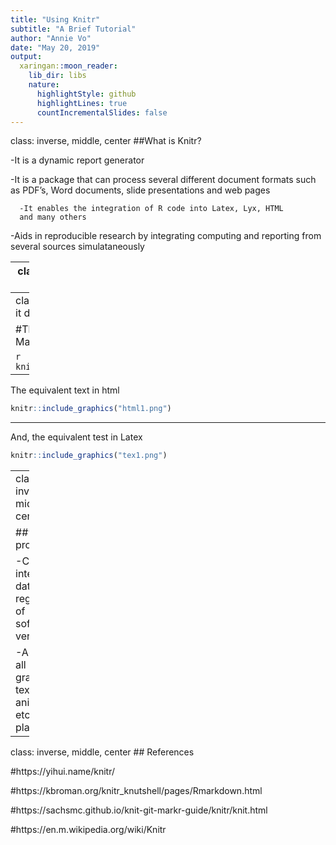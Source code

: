 ```yaml
---
title: "Using Knitr"
subtitle: "A Brief Tutorial"
author: "Annie Vo"
date: "May 20, 2019"
output:
  xaringan::moon_reader:
    lib_dir: libs
    nature:
      highlightStyle: github
      highlightLines: true
      countIncrementalSlides: false
---
```

class: inverse, middle, center
##What is Knitr?

-It is a dynamic report generator

-It is a package that can process several different document formats such as PDF's, Word documents, slide presentations and web pages

      -It enables the integration of R code into Latex, Lyx, HTML 
      and many others

-Aids in reproducible research by integrating computing and reporting from several sources simulataneously


---
class: inverse, middle, center
##How do you load it?

-Download R Markdown from CRAN

-library(knitr)

-knitr::

-"knit" button


---
class: inverse, middle, center
## What can it do?

#This is an example of Knitr with Markdown

```r
knitr::include_graphics("knitrex1.png")
```
---

The equivalent text in html

```r
knitr::include_graphics("html1.png")
```
---

And, the equivalent test in Latex

```r
knitr::include_graphics("tex1.png")
```

---
class: inverse, middle, center

##"Future proof"

    -Can integrate data regardless of software version
    
    -Access all notes, graphs, text, animation etc. 
    in one place


---
class: inverse, middle, center
## References

#https://yihui.name/knitr/

#https://kbroman.org/knitr_knutshell/pages/Rmarkdown.html

#https://sachsmc.github.io/knit-git-markr-guide/knitr/knit.html

#https://en.m.wikipedia.org/wiki/Knitr